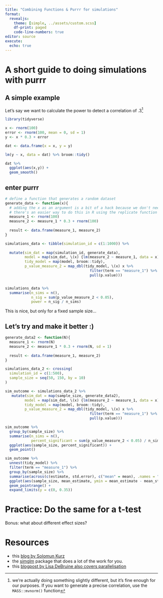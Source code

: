 ```yaml
---
title: "Combining Functions & Purrr for simulations"
format: 
  revealjs:
    theme: [simple, ../assets/custom.scss]
    df-print: paged
    code-line-numbers: true
editor: source
execute: 
  echo: true
---
```


# A short guide to doing simulations with purrr

## A simple example {.smaller .scrollable}

Let's say we want to calculate the power to detect a correlation of .3^[we're actually doing something slightly different, but it's fine enough for our purposes. If you want to generate a precise correlation, use the `MASS::mvnorm()` function]

```r
library(tidyverse)
```


```r
x <- rnorm(100)
error <- rnorm(100, mean = 0, sd = 1)
y <- x * 0.3 + error

dat <- data.frame(x = x, y = y)

lm(y ~ x, data = dat) %>% broom::tidy()
```


```r
dat %>% 
  ggplot(aes(x,y)) +
  geom_smooth()
```


## enter purrr {.smaller .scrollable}

```r
# define a function that generates a random dataset
generate_data <- function(x){
  # adding the x as an argument is a bit of a hack because we don't need it
  # there's an easier way to do this in R using the replicate function
  measure_1 <- rnorm(100) 
  measure_2 <- measure_1 * 0.3 + rnorm(100)
  
  result <- data.frame(measure_1, measure_2)
}

simulations_data <- tibble(simulation_id = c(1:1000)) %>% 
  
  mutate(sim_dat = map(simulation_id, generate_data),
         model = map(sim_dat, \(x) {lm(measure_2 ~ measure_1, data = x)}),
         tidy_model = map(model, broom::tidy),
         p_value_measure_2 = map_dbl(tidy_model, \(x) x %>% 
                                       filter(term == "measure_1") %>%  
                                       pull(p.value)))


simulations_data %>% 
  summarise(n_sims = n(),
            n_sig = sum(p_value_measure_2 < 0.05),
            power = n_sig / n_sims)
```


This is nice, but only for a fixed sample size...

## Let's try and make it better :) {.smaller .scrollable}

```r
generate_data2 <- function(N){
  measure_1 <- rnorm(N) 
  measure_2 <- measure_1 * 0.3 + rnorm(N, sd = 1)
  
  result <- data.frame(measure_1, measure_2)
}

simulations_data_2 <- crossing(
  simulation_id = c(1:500),
  sample_size = seq(50, 150, by = 10)
)
```


```r
sim_outcome <- simulations_data_2 %>% 
   mutate(sim_dat = map(sample_size, generate_data2),
         model = map(sim_dat, \(x) {lm(measure_2 ~ measure_1, data = x)}),
         tidy_model = map(model, broom::tidy),
         p_value_measure_2 = map_dbl(tidy_model, \(x) x %>% 
                                       filter(term == "measure_1") %>%  
                                       pull(p.value)))
```


```r
sim_outcome %>% 
  group_by(sample_size) %>% 
  summarise(n_sims = n(),
            percent_significant = sum(p_value_measure_2 < 0.05) / n_sims) %>% 
  ggplot(aes(sample_size, percent_significant)) +
  geom_point()
```


```r
sim_outcome %>% 
  unnest(tidy_model) %>% 
  filter(term == "measure_1") %>% 
  group_by(sample_size) %>% 
  summarise(across(c(estimate, std.error), c("mean" = mean), .names = "{.fn}_{.col}")) %>% 
  ggplot(aes(sample_size, mean_estimate, ymin = mean_estimate - mean_std.error, ymax = mean_estimate + mean_std.error)) +
  geom_pointrange() +
  expand_limits(y = c(0, 0.35))
```


# Practice: Do the same for a t-test 
Bonus: what about different effect sizes?


# Resources

- this [blog by Solomun Kurz](https://solomonkurz.netlify.app/blog/bayesian-power-analysis-part-i/)
- the [simglm](https://simglm.brandonlebeau.org/) package that does a lot of the work for you.
- this [blogpost by Lisa DeBruine also covers parallelisation](https://debruine.github.io/post/loops/)